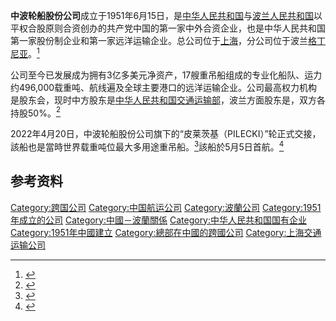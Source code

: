 '''中波轮船股份公司'''成立于1951年6月15日，是[[中华人民共和国|中华人民共和国]]与[[波兰人民共和国|波兰人民共和国]]以平权合股原则合资创办的共产党中国的第一家中外合资企业，也是中华人民共和国第一家股份制企业和第一家远洋运输企业。总公司位于[[上海市|上海]]，分公司位于波兰[[格丁尼亚|格丁尼亚]]。<ref>{{cite news |title=中波轮船股份公司：新中国首家中外合资公司见证中波友谊 |url=http://m.news.cctv.com/2016/06/20/ARTIGezIiv1vOawMSzqTVkVH160620.shtml |accessdate=2021-11-08 |work=CCTV |archive-date=2021-11-09 |archive-url=https://web.archive.org/web/20211109113734/http://m.news.cctv.com/2016/06/20/ARTIGezIiv1vOawMSzqTVkVH160620.shtml |dead-url=no }}</ref>

公司至今已发展成为拥有3亿多美元净资产，17艘重吊船组成的专业化船队、运力约496,000载重吨、航线遍及全球主要港口的远洋运输企业。公司最高权力机构是股东会，现时中方股东是[[中华人民共和国交通运输部|中华人民共和国交通运输部]]，波兰方面股东是{{le|波兰共和国海洋经济和内河航运部|Ministry of Marine Economy and Inland Navigation}}，双方各持股50%。<ref name="zb">{{cite web |title=公司历史 |url=http://www.chipolbrok.com.cn/col/col19163/index.html |website=中波轮船股份公司 |accessdate=2021-06-06 |archive-date=2021-06-06 |archive-url=https://web.archive.org/web/20210606162947/http://www.chipolbrok.com.cn/col/col19163/index.html |dead-url=no }}</ref>

2022年4月20日，中波轮船股份公司旗下的“皮莱茨基（PILECKI）”轮正式交接，該船也是當時世界载重吨位最大多用途重吊船。<ref>{{cite news |title=中波轮船“皮莱茨基轮”今日云交接｜航运界 |url=https://new.qq.com/omn/20220420/20220420A08D3B00.html}}</ref>該船於5月5日首航。<ref>{{cite news |title=“皮莱茨基”轮首航 承运我国出口摩洛哥疫苗工厂整套货物 2022-05-05 15:00:03　来源: 看看新闻Knews |url=https://www.163.com/dy/article/H6K4LS7T0514EGPO.html}}</ref>
==参考资料==
{{reflist}}

[[Category:跨国公司|Category:跨国公司]]
[[Category:中国航运公司|Category:中国航运公司]]
[[Category:波蘭公司|Category:波蘭公司]]
[[Category:1951年成立的公司|Category:1951年成立的公司]]
[[Category:中國－波蘭關係|Category:中國－波蘭關係]]
[[Category:中华人民共和国国有企业|Category:中华人民共和国国有企业]]
[[Category:1951年中國建立|Category:1951年中國建立]]
[[Category:總部在中國的跨國公司|Category:總部在中國的跨國公司]]
[[Category:上海交通运输公司|Category:上海交通运输公司]]
